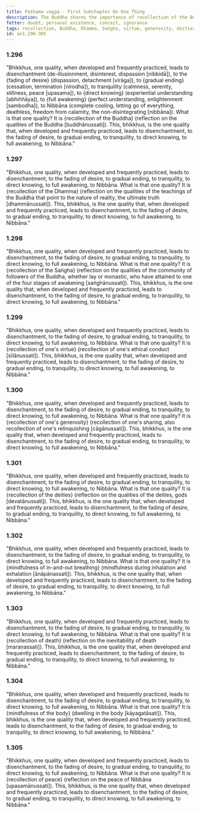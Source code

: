 ```yaml
---
title: Paṭhama vagga - First Subchapter On One Thing
description: The Buddha shares the importance of recollection of the Buddha, Dhamma, Saṅgha, one's virtue, generosity, deities, in-and-out breathing, death, body, and peace.
fetter: doubt, personal existence, conceit, ignorance
tags: recollection, Buddha, Dhamma, Saṅgha, virtue, generosity, deities, in-and-out breathing, death, body, peace, disenchantment, fading of desire, gradual ending, tranquility, direct knowing, full awakening, Nibbāna, an, an1
id: an1.296-305
---
```


### 1.296

"Bhikkhus, one quality, when developed and frequently practiced, leads to disenchantment (de-illusionment, disinterest, dispassion [nibbidā]), to the \{fading of desire} (dispassion, detachment [virāga]), to \{gradual ending} (cessation, termination [nirodha]), to tranquility (calmness, serenity, stillness, peace [upasama]), to \{direct knowing} (experiential understanding [abhiññāya]), to \{full awakening} (perfect understanding, enlightenment [sambodha]), to Nibbāna (complete cooling, letting go of everything, deathless, freedom from calamity, the non-disintegrating [nibbāna]). What is that one quality? It is \{recollection of the Buddha} (reflection on the qualities of the Buddha [buddhānussati]). This, bhikkhus, is the one quality that, when developed and frequently practiced, leads to disenchantment, to the fading of desire, to gradual ending, to tranquility, to direct knowing, to full awakening, to Nibbāna."

### 1.297

"Bhikkhus, one quality, when developed and frequently practiced, leads to disenchantment, to the fading of desire, to gradual ending, to tranquility, to direct knowing, to full awakening, to Nibbāna. What is that one quality? It is \{recollection of the Dhamma} (reflection on the qualities of the teachings of the Buddha that point to the nature of reality, the ultimate truth [dhammānussati]). This, bhikkhus, is the one quality that, when developed and frequently practiced, leads to disenchantment, to the fading of desire, to gradual ending, to tranquility, to direct knowing, to full awakening, to Nibbāna."

### 1.298

"Bhikkhus, one quality, when developed and frequently practiced, leads to disenchantment, to the fading of desire, to gradual ending, to tranquility, to direct knowing, to full awakening, to Nibbāna. What is that one quality? It is \{recollection of the Saṅgha} (reflection on the qualities of the community of followers of the Buddha, whether lay or monastic, who have attained to one of the four stages of awakening [saṅghānussati]). This, bhikkhus, is the one quality that, when developed and frequently practiced, leads to disenchantment, to the fading of desire, to gradual ending, to tranquility, to direct knowing, to full awakening, to Nibbāna."

### 1.299

"Bhikkhus, one quality, when developed and frequently practiced, leads to disenchantment, to the fading of desire, to gradual ending, to tranquility, to direct knowing, to full awakening, to Nibbāna. What is that one quality? It is \{recollection of one's virtue} (recollection of one's ethical conduct [sīlānussati]). This, bhikkhus, is the one quality that, when developed and frequently practiced, leads to disenchantment, to the fading of desire, to gradual ending, to tranquility, to direct knowing, to full awakening, to Nibbāna."

### 1.300

"Bhikkhus, one quality, when developed and frequently practiced, leads to disenchantment, to the fading of desire, to gradual ending, to tranquility, to direct knowing, to full awakening, to Nibbāna. What is that one quality? It is \{recollection of one's generosity} (recollection of one's sharing, also recollection of one's relinquishing [cāgānussati]). This, bhikkhus, is the one quality that, when developed and frequently practiced, leads to disenchantment, to the fading of desire, to gradual ending, to tranquility, to direct knowing, to full awakening, to Nibbāna."

### 1.301

"Bhikkhus, one quality, when developed and frequently practiced, leads to disenchantment, to the fading of desire, to gradual ending, to tranquility, to direct knowing, to full awakening, to Nibbāna. What is that one quality? It is \{recollection of the deities} (reflection on the qualities of the deities, gods [devatānussati]). This, bhikkhus, is the one quality that, when developed and frequently practiced, leads to disenchantment, to the fading of desire, to gradual ending, to tranquility, to direct knowing, to full awakening, to Nibbāna."

### 1.302

"Bhikkhus, one quality, when developed and frequently practiced, leads to disenchantment, to the fading of desire, to gradual ending, to tranquility, to direct knowing, to full awakening, to Nibbāna. What is that one quality? It is \{mindfulness of in-and-out breathing} (mindfulness during inhalation and exhalation [ānāpānassati]). This, bhikkhus, is the one quality that, when developed and frequently practiced, leads to disenchantment, to the fading of desire, to gradual ending, to tranquility, to direct knowing, to full awakening, to Nibbāna."

### 1.303

"Bhikkhus, one quality, when developed and frequently practiced, leads to disenchantment, to the fading of desire, to gradual ending, to tranquility, to direct knowing, to full awakening, to Nibbāna. What is that one quality? It is \{recollection of death} (reflection on the inevitability of death [maraṇassati]). This, bhikkhus, is the one quality that, when developed and frequently practiced, leads to disenchantment, to the fading of desire, to gradual ending, to tranquility, to direct knowing, to full awakening, to Nibbāna."

### 1.304

"Bhikkhus, one quality, when developed and frequently practiced, leads to disenchantment, to the fading of desire, to gradual ending, to tranquility, to direct knowing, to full awakening, to Nibbāna. What is that one quality? It is \{mindfulness of the body} (dwelling in the body [kāyagatāsati]). This, bhikkhus, is the one quality that, when developed and frequently practiced, leads to disenchantment, to the fading of desire, to gradual ending, to tranquility, to direct knowing, to full awakening, to Nibbāna."

### 1.305

"Bhikkhus, one quality, when developed and frequently practiced, leads to disenchantment, to the fading of desire, to gradual ending, to tranquility, to direct knowing, to full awakening, to Nibbāna. What is that one quality? It is \{recollection of peace} (reflection on the peace of Nibbāna [upasamānussati]). This, bhikkhus, is the one quality that, when developed and frequently practiced, leads to disenchantment, to the fading of desire, to gradual ending, to tranquility, to direct knowing, to full awakening, to Nibbāna."